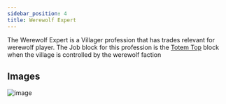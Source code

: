 ```yaml
---
sidebar_position: 4
title: Werewolf Expert
---
```




The Werewolf Expert is a Villager profession that has trades relevant for werewolf player.
The Job block for this profession is the [Totem Top](https://github.com/TeamLapen/Vampirism/wiki/Blocks#village-totem-topbase) block when the village is controlled by the werewolf faction

## Images
<img src={image} width={300} alt="image"/>